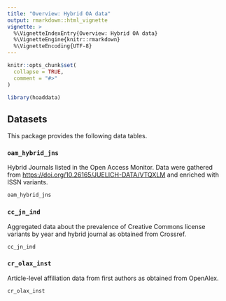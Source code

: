 ```yaml
---
title: "Overview: Hybrid OA data"
output: rmarkdown::html_vignette
vignette: >
  %\VignetteIndexEntry{Overview: Hybrid OA data}
  %\VignetteEngine{knitr::rmarkdown}
  %\VignetteEncoding{UTF-8}
---
```


```r
knitr::opts_chunk$set(
  collapse = TRUE,
  comment = "#>"
)
```

```r
library(hoaddata)
```

## Datasets

This package provides the following data tables.

### `oam_hybrid_jns`

Hybrid Journals listed in the Open Access Monitor. Data were 
gathered from <https://doi.org/10.26165/JUELICH-DATA/VTQXLM> and enriched with
ISSN variants.

```r
oam_hybrid_jns
```

### `cc_jn_ind`
Aggregated data about the prevalence of Creative Commons 
license variants by year and hybrid journal as obtained from Crossref.

```r
cc_jn_ind
```

### `cr_olax_inst`

Article-level affiliation data from first authors as obtained
from OpenAlex.

```r
cr_olax_inst
```
